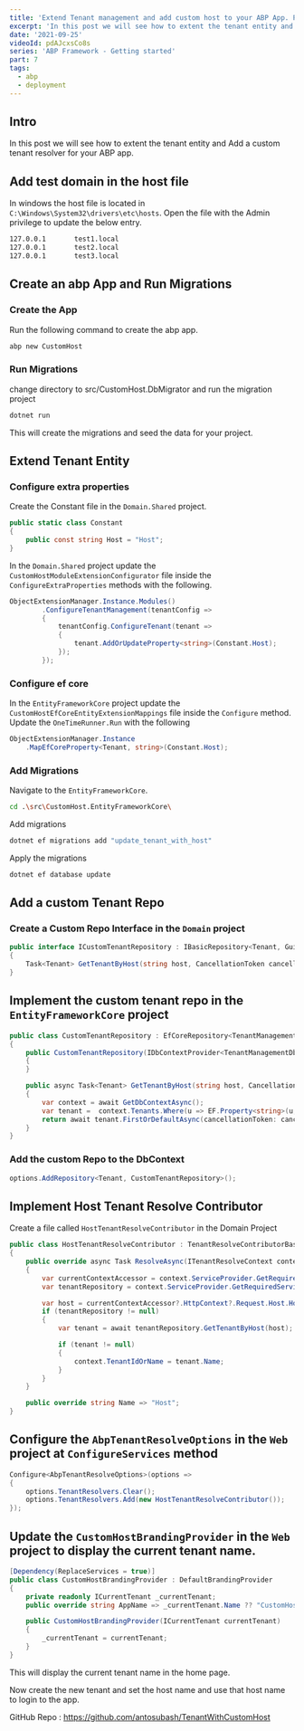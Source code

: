 ```yaml
---
title: 'Extend Tenant management and add custom host to your ABP App. Part 7'
excerpt: 'In this post we will see how to extent the tenant entity and Add a custom tenant resolver for your ABP app.'
date: '2021-09-25'
videoId: pdAJcxsCo8s
series: 'ABP Framework - Getting started'
part: 7
tags:
  - abp
  - deployment
---
```


<TOCInline toc={props.toc} asDisclosure />

## Intro

In this post we will see how to extent the tenant entity and Add a custom tenant resolver for your ABP app.

## Add test domain in the host file

In windows the host file is located in `C:\Windows\System32\drivers\etc\hosts`. Open the file with the Admin privilege to update the below entry.

```bash
127.0.0.1       test1.local
127.0.0.1       test2.local
127.0.0.1       test3.local
```

## Create an abp App and Run Migrations

### Create the App

Run the following command to create the abp app.

```bash
abp new CustomHost
```

### Run Migrations

change directory to src/CustomHost.DbMigrator and run the migration project

```bash
dotnet run
```

This will create the migrations and seed the data for your project.

## Extend Tenant Entity

### Configure extra properties

Create the Constant file in the `Domain.Shared` project.

```cs
public static class Constant
{
    public const string Host = "Host";
}
```

In the `Domain.Shared` project update the `CustomHostModuleExtensionConfigurator` file inside the `ConfigureExtraProperties` methods with the following.

```cs
ObjectExtensionManager.Instance.Modules()
        .ConfigureTenantManagement(tenantConfig =>
        {
            tenantConfig.ConfigureTenant(tenant =>
            {
                tenant.AddOrUpdateProperty<string>(Constant.Host);
            });
        });
```

### Configure ef core

In the `EntityFrameworkCore` project update the `CustomHostEfCoreEntityExtensionMappings` file inside the `Configure` method. Update the `OneTimeRunner.Run` with the following

```cs
ObjectExtensionManager.Instance
    .MapEfCoreProperty<Tenant, string>(Constant.Host);
```

### Add Migrations

Navigate to the `EntityFrameworkCore`.

```bash
cd .\src\CustomHost.EntityFrameworkCore\
```

Add migrations

```bash
dotnet ef migrations add "update_tenant_with_host"
```

Apply the migrations

```bash
dotnet ef database update
```

## Add a custom Tenant Repo

### Create a Custom Repo Interface in the `Domain` project

```cs
public interface ICustomTenantRepository : IBasicRepository<Tenant, Guid>
{
    Task<Tenant> GetTenantByHost(string host, CancellationToken cancellationToken = default);
}
```

## Implement the custom tenant repo in the `EntityFrameworkCore` project

```cs
public class CustomTenantRepository : EfCoreRepository<TenantManagementDbContext, Tenant, Guid>, ICustomTenantRepository
{
    public CustomTenantRepository(IDbContextProvider<TenantManagementDbContext> dbContextProvider) : base(dbContextProvider)
    {
    }

    public async Task<Tenant> GetTenantByHost(string host, CancellationToken cancellationToken = default)
    {
        var context = await GetDbContextAsync();
        var tenant =  context.Tenants.Where(u => EF.Property<string>(u, "Host") == host);
        return await tenant.FirstOrDefaultAsync(cancellationToken: cancellationToken);
    }
}
```

### Add the custom Repo to the DbContext

```cs
options.AddRepository<Tenant, CustomTenantRepository>();
```

## Implement Host Tenant Resolve Contributor

Create a file called `HostTenantResolveContributor` in the Domain Project

```cs
public class HostTenantResolveContributor : TenantResolveContributorBase
{
    public override async Task ResolveAsync(ITenantResolveContext context)
    {
        var currentContextAccessor = context.ServiceProvider.GetRequiredService<IHttpContextAccessor>();
        var tenantRepository = context.ServiceProvider.GetRequiredService<ICustomTenantRepository>();

        var host = currentContextAccessor?.HttpContext?.Request.Host.Host;
        if (tenantRepository != null)
        {
            var tenant = await tenantRepository.GetTenantByHost(host);

            if (tenant != null)
            {
                context.TenantIdOrName = tenant.Name;
            }
        }
    }

    public override string Name => "Host";
}
```

## Configure the `AbpTenantResolveOptions` in the `Web` project at `ConfigureServices` method

```cs
Configure<AbpTenantResolveOptions>(options =>
{
    options.TenantResolvers.Clear();
    options.TenantResolvers.Add(new HostTenantResolveContributor());
});
```

## Update the `CustomHostBrandingProvider` in the `Web` project to display the current tenant name.

```cs
[Dependency(ReplaceServices = true)]
public class CustomHostBrandingProvider : DefaultBrandingProvider
{
    private readonly ICurrentTenant _currentTenant;
    public override string AppName => _currentTenant.Name ?? "CustomHost";

    public CustomHostBrandingProvider(ICurrentTenant currentTenant)
    {
        _currentTenant = currentTenant;
    }
}
```

This will display the current tenant name in the home page.

Now create the new tenant and set the host name and use that host name to login to the app.

GitHub Repo : https://github.com/antosubash/TenantWithCustomHost

